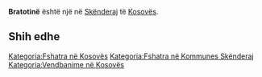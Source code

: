 {{Fshat në 
 | Emri                = Bratotinë
 | EmriAlt                = 
 | NAME_SHORT_FORM=      
 | NAME_GENERIC=      
 | NAME_SORT_NAME_RO=      BRATOTINE
 | FULL_NAME_RO = Bratotinë
 | FULL_NAME_ND_RO=Bratotine
 | SORT_NAME_RG=BRATOTINE
 | FULL_NAME_RG=Bratotinë
 | FULL_NAME_ND_RG=Bratotine
 | SRP_NAME_SHORT_FORM=      
 | SRP_NAME_GENERIC=      
 | SRP_NAME_SORT_NAME_RO=      
 | SRP_FULL_NAME_RO = 
 | SRP_FULL_NAME_ND_RO=
 | SRP_SORT_NAME_RG=
 | SRP_FULL_NAME_RG=
 | SRP_FULL_NAME_ND_RG=
 | Emri (Rasa dhanore) = 
 | Figura              = 
 | Shteti              = Kosovo
 | Komuna              = Skënderaj
 | Kodi postar         = 
 | Sipërfaqja          = 

 | Popullsia           = 

 | Regj. i popullsisë  = 
 | Dend. e popullsisë  = 
 | Faqja zyrtare       = 
 <!--- Koordinatat ----> 
 | Gjerësia            = 42.425
 | Gjatësia            = 20.579722
 | Lartësia            = 
}}
'''Bratotinë''' është një [[]] në [[Skënderaj]] të [[Kosovës]].

<!-- == Gjeografia == -->
<!-- == Historia == -->
<!-- == Demografia == -->
== Shih edhe ==
{{Komuna Skënderaj}}
{{Kosovo-Administrata-Cung}}

[[Kategoria:Fshatra në Kosovës]]
[[Kategoria:Fshatra në Kommunes Skënderaj]]
[[Kategoria:Vendbanime në Kosovës]]
